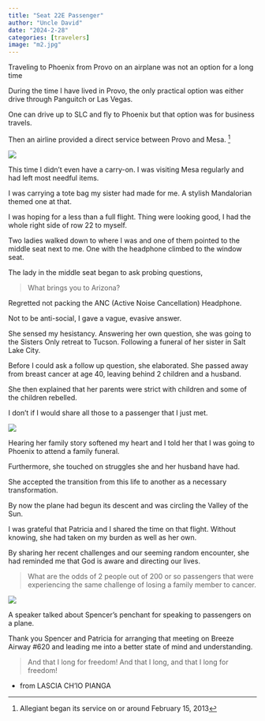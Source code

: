 ```yaml
---
title: "Seat 22E Passenger"
author: "Uncle David"
date: "2024-2-28"
categories: [travelers]
image: "m2.jpg"
---
```


Traveling to Phoenix from Provo on an airplane was not an option for a long time

During the time I have lived in Provo, the only practical option was either drive through Panguitch or Las Vegas.

One can drive up to SLC and fly to Phoenix but that option was for business travels.

Then an airline provided a direct service between Provo and Mesa. ^[Allegiant began its service on or around February 15, 2013]

![](m2.jpg)

This time I didn't even have a carry-on.
I was visiting Mesa regularly and had left most needful items.

I was carrying a tote bag my sister had made for me.
A stylish Mandalorian themed one at that.

I was hoping for a less than a full flight.
Thing were looking good, I had the whole right side of row 22 to myself.

Two ladies walked down to where I was and one of them pointed to the middle seat next to me.
One with the headphone climbed to the window seat.

The lady in the middle seat began to ask probing questions,

> What brings you to Arizona?

Regretted not packing the ANC (Active Noise Cancellation) Headphone.

Not to be anti-social, I gave a vague, evasive answer.

She sensed my hesistancy.
Answering her own question, she was going to the Sisters Only retreat to Tucson.
Following a funeral of her sister in Salt Lake City.

Before I could ask a follow up question, she elaborated.
She passed away from breast cancer at age 40, leaving behind 2 children and a husband.

She then explained that her parents were strict with children and some of the children rebelled.

I don't if I would share all those to a passenger that I just met.

![](m3.jpeg)

Hearing her family story softened my heart and I told her that I was going to Phoenix to attend a family funeral.

Furthermore, she touched on struggles she and her husband have had.

She accepted the transition from this life to another as a necessary transformation.

By now the plane had begun its descent and was circling the Valley of the Sun.

I was grateful that Patricia and I shared the time on that flight.
Without knowing, she had taken on my burden as well as her own.

By sharing her recent challenges and our seeming random encounter, she had reminded me that God is aware and directing our lives.

> What are the odds of 2 people out of 200 or so passengers that were experiencing the same challenge of losing a family member to cancer.

![](m4.jpeg)

A speaker talked about Spencer's penchant for speaking to passengers on a plane.

Thank you Spencer and Patricia for arranging that meeting on Breeze Airway #620 and leading me into a better state of mind and understanding.

> And that I long for freedom!
And that I long, and that I long for freedom!

- from LASCIA CH'IO PIANGA

```{=html}
<script src="https://utteranc.es/client.js"
repo="https://github.com/spencerirvinereed/blogComment"
issue-term="pathname"
theme="github-light"
crossorigin="anonymous"
async>
</script>
```
